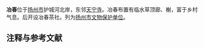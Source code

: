 {{unreferenced|time=2017-06-17T09:02:44+00:00}}
{{文物保护单位
| 级别 = 市县级
| 省名 = 江苏省
| 市/县名 = 扬州市
| 图片 = 
| 名称 = 冶春
| 编号 = 15（1-3批合并后）
| 分类 = 古建筑
| 时代 = [[清|清]]
| 所在 = 
| 登录 = 
}}
'''冶春'''位于[[扬州市|扬州市]]护城河北岸，东邻[[天宁寺|天宁寺]]。冶春布置有临水草顶廊、榭，富于乡村气息。后开设冶春茶社。列为[[扬州市文物保护单位|扬州市文物保护单位]]。

== 注释与参考文献 ==
<div class="references-small">
<references />
</div>